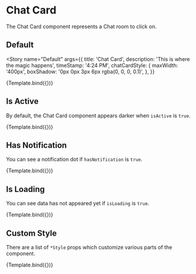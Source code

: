 

<Meta title="ChatEngine/ChatList/ChatCard" component={ChatCard} />


# Chat Card

The Chat Card component represents a Chat room to click on.

## Default

<Story
  name="Default"
  args={{
    title: 'Chat Card',
    description: 'This is where the magic happens',
    timeStamp: '4:24 PM',
    chatCardStyle: {
      maxWidth: '400px',
      boxShadow: '0px 0px 3px 6px rgba(0, 0, 0, 0.1)',
    },
  }}
>
  {Template.bind({})}
</Story>

<ArgsTable story="Default" />

## Is Active

By default, the Chat Card component appears darker when `isActive` is `true`.

<Canvas>
  <Story
    name="Is Active"
    args={{
      title: 'Active Chat Card',
      description: 'You are in this chat now...',
      timeStamp: '12:59 PM',
      isActive: true,
      chatCardStyle: {
        maxWidth: '400px',
        boxShadow: '0px 0px 3px 6px rgba(0, 0, 0, 0.1)',
      },
    }}
  >
    {Template.bind({})}
  </Story>
</Canvas>

## Has Notification

You can see a notification dot if `hasNotification` is `true`.

<Canvas>
  <Story
    name="Has Notification"
    args={{
      title: 'Notification Card',
      description: 'Alert alert!!!',
      timeStamp: 'Tues',
      hasNotification: true,
      chatCardStyle: {
        maxWidth: '400px',
        boxShadow: '0px 0px 3px 6px rgba(0, 0, 0, 0.1)',
      },
    }}
  >
    {Template.bind({})}
  </Story>
</Canvas>

## Is Loading

You can see data has not appeared yet if `isLoading` is `true`.

<Canvas>
  <Story
    name="Is Loading"
    args={{
      title: 'Notification Card',
      description: 'Alert alert!!!',
      timeStamp: 'Tues',
      isLoading: true,
      chatCardStyle: {
        maxWidth: '400px',
        boxShadow: '0px 0px 3px 6px rgba(0, 0, 0, 0.1)',
      },
    }}
  >
    {Template.bind({})}
  </Story>
</Canvas>

## Custom Style

There are a list of `*Style` props which customize various parts of the component.

<Canvas>
  <Story
    name="Custom Style"
    args={{
      title: 'Notification Card',
      description: 'Alert alert!!!',
      timeStamp: 'Tues',
      hasNotification: true,
      chatCardStyle: {
        maxWidth: '400px',
        border: '2px solid red',
      },
      hoveredChatCardStyle: { border: '2px solid lime' },
      activeChatCardStyle: { border: '2px solid pink' },
      chatCardTitleStyle: { border: '2px solid blue' },
      chatCardNotificationStyle: { border: '2px solid deeppink' },
      chatCardSubtitleStyle: { border: '2px solid green' },
      chatCardTimeStampStyle: { border: '2px solid orange' },
      chatCardLoadingBarStyle: { border: '2px solid purple' },
    }}
  >
    {Template.bind({})}
  </Story>
</Canvas>
